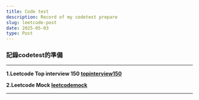 ```yaml
---
title: Code test
description: Record of my codetest prepare
slug: leetcode-post
date: 2025-05-03
type: Post
---
```


### 記錄codetest的準備

---

**1.Leetcode Top interview 150 [topinterview150](<https://pool-work-30a.notion.site/Top-interview-150-1e80ffad7d1380dba2feedad70634a66?pvs=4>)**

**2.Leetcode Mock [leetcodemock](<https://pool-work-30a.notion.site/Leetcode-Mock-1ec0ffad7d1380c2afc3e1ab222e6ae6?pvs=4>)**

---